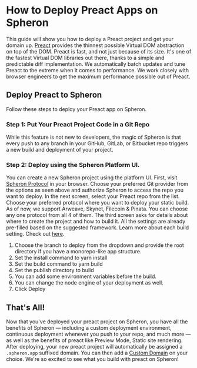 
# How to Deploy Preact Apps on Spheron

This guide will show you how to deploy a Preact project and get your domain up.
[Preact](https://preactjs.com/) provides the thinnest possible Virtual DOM abstraction on top of the DOM. Preact is fast, and not just because of its size. It's one of the fastest Virtual DOM libraries out there, thanks to a simple and predictable diff implementation. We automatically batch updates and tune Preact to the extreme when it comes to performance. We work closely with browser engineers to get the maximum performance possible out of Preact.

## Deploy Preact to Spheron

Follow these steps to deploy your Preact app on Spheron.

### Step 1: Put Your Preact Project Code in a Git Repo

While this feature is not new to developers, the magic of Spheron is that every push to any branch in your GitHub, GitLab, or Bitbucket repo triggers a new build and deployment of your project.

### Step 2: Deploy using the Spheron Platform UI.

You can create a new Spheron project using the platform UI. First, visit [Spheron Protocol](https://app.spheron.network/) in your browser.
Choose your preferred Git provider from the options as seen above and authorize Spheron to access the repo you want to deploy.
In the next screen, select your Preact repo from the list.
Choose your preferred protocol where you want to deploy your static build. As of now, we support Arweave, Skynet, Filecoin & Pinata. You can choose any one protocol from all 4 of them.
The third screen asks for details about where to create the project and how to build it. All the settings are already pre-filled based on the suggested framework. Learn more about each build setting. Check out [here](https://docs.spheron.network/deployments/get-started#configuring-the-deployment).

1. Choose the branch to deploy from the dropdown and provide the root directory if you have a monorepo-like app structure.
2. Set the install command to yarn install
3. Set the build command to yarn build
4. Set the publish directory to build
5. You can add some environment variables before the build.
6. You can change the node engine of your deployment as well.
7. Click Deploy

## That's All!

Now that you've deployed your preact project on Spheron, you have all the benefits of Spheron — including a custom deployment environment, continuous deployment whenever you push to your repo, and much more — as well as the benefits of preact like Preview Mode, Static site rendering.
After deploying, your new preact project will automatically be assigned a `.spheron.app` suffixed domain. You can then add a [Custom Domain](https://docs.spheron.network/domain-and-https/centralized-domain/attach-domain) on your choice.
We're so excited to see what you build with preact on Spheron!

<Navigation name="Deploy Preact App" />
